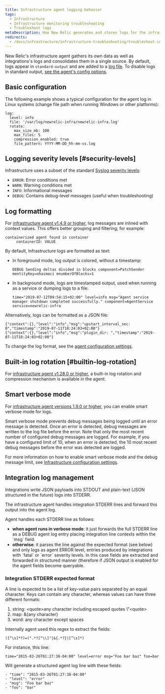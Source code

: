 ```yaml
---
title: Infrastructure agent logging behavior
tags:
  - Infrastructure
  - Infrastructure monitoring troubleshooting
  - Troubleshoot logs
metaDescription: How New Relic generates and stores logs for the infrastructure agent.
redirects:
  - /docs/infrastructure/infrastructure-troubleshooting/troubleshoot-infra-logs/infrastructure-agent-logging-behavior
---
```


New Relic's infrastructure agent gathers its own data as well as integrations's logs and consolidates them in a single source. By default, logs appear in `standard-output` and are added to a [log file](/docs/infrastructure/install-configure-infrastructure/configuration/infrastructure-configuration-settings#log-file). To disable logs in standard output, [see the agent's config options](/docs/infrastructure/install-infrastructure-agent/configuration/infrastructure-agent-configuration-settings/#stdout).

## Basic configuration
The following example shows a typical configuration for the agent log in Linux systems (change file path when running Windows or other platforms):

```
log:
  level: info
  file: '/var/log/newrelic-infra/newrelic-infra.log'
  rotate:
    max_size_mb: 100
    max_files: 5                             
    compression_enabled: true                
    file_pattern: YYYY-MM-DD_hh-mm-ss.log
```

## Logging severity levels [#security-levels]

Infrastructure uses a subset of the standard [Syslog severity levels](https://en.wikipedia.org/wiki/Syslog#Severity_level):

* `ERROR`: Error conditions met
* `WARN`: Warning conditions met
* `INFO`: Informational messages
* `DEBUG`: Contains debug-level messages (useful when troubleshooting)

## Log formatting

For [infrastructure agent v1.4.9 or higher](/docs/release-notes/infrastructure-release-notes/infrastructure-agent-release-notes), log messages are inlined with context values. This offers better grouping and filtering; for example:

```
containerized agent found in container
     containerID: VALUE
```

By default, Infrastructure logs are formatted as text:

* In foreground mode, log output is colored, without a timestamp:

  ```
  DEBUG Sending deltas divided in blocks component=PatchSender mentityKey=ohaimaci mnumberOfBlocks=1
  ```
* In background mode, logs are timestamped output, used when running as a service or dumping logs to a file:

  ```
  time="2019-07-12T09:54:15+02:00" level=info msg="Agent service manager shutdown completed successfully." component=AgentService service=newrelic-infra
  ```

Alternatively, logs can be formatted as a JSON file:

```
{"context":{},"level":"info","msg":"upstart_interval_sec: 0","timestamp":"2019-07-11T18:24:03+02:00"} 
{"context":{},"level":"info","msg":"plugin_dir: ","timestamp":"2019-07-11T18:24:03+02:00"}
```

To change the log format, see the [agent configuration settings](/docs/infrastructure/install-infrastructure-agent/configuration/infrastructure-agent-configuration-settings/#log-format).

## Built-in log rotation [#builtin-log-rotation]

For [infrastructure agent v1.28.0 or higher](/docs/release-notes/infrastructure-release-notes/infrastructure-agent-release-notes), a built-in log rotation and compression mechanism is available in the agent.

## Smart verbose mode

For [infrastructure agent versions 1.9.0 or higher](/docs/release-notes/infrastructure-release-notes/infrastructure-agent-release-notes), you can enable smart verbose mode for logs.

Smart verbose mode prevents debug messages being logged until an error message is detected. Once an error is detected, debug messages are written to the log file before the error. Note that only the most recent number of configured debug messages are logged. For example, if you have a configured limit of 10, when an error is detected, the 10 most recent debug messages before the error was detected are logged.

For more information on how to enable smart verbose mode and the debug message limit, see [Infrastructure configuration settings](/docs/infrastructure/install-infrastructure-agent/configuration/infrastructure-agent-configuration-settings/#logging-variables).

## Integration log management

Integrations write JSON payloads into STDOUT and plain-text (JSON structured in the future) logs into STDERR.

The infrastructure agent handles integration STDERR lines and forward this output into the agent log.

Agent handles each STDERR line as follows:

* **when agent runs in verbose mode**: it just forwards the full STDERR line as a DEBUG agent log entry placing integration line contexts within the \`msg\` field.
* **otherwise**: it parses the line against the expected format (see below) and only logs as agent ERROR level, entries produced by integrations with \`fatal\` or \`error\` severity levels. In this case fields are extracted and forwarded in structured manner (therefore if JSON output is enabled for the agent fields become queryable.

### Integration STDERR expected format

A line is expected to be a list of key-value pairs separated by an equal character. Keys can contain any character, whereas values can have three different formats:

1. string: &lt;quote>any character including escaped quotes \\"&lt;quote>
2. map: &&#x7B;any character}
3. word: any character except spaces

Internally agent used this regex to extract the fields:

```
([^\s]*?)=(".*?[^\\]"|&{.*?}|[^\s]*)
```

For instance, this line:

```
time="2015-03-26T01:27:38-04:00" level=error msg="Foo bar baz" foo=bar
```

Will generate a structured agent log line with these fields:

```
- "time": "2015-03-26T01:27:38-04:00"
- "level": "error"
- "msg": "Foo bar baz"
- "foo": "bar"
```
